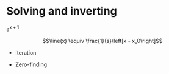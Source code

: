 # Solving and inverting

$e^{x+1}$

$$\line(x) \equiv \frac{1}{s}\left[x - x_0\right]$$

* Iteration

* Zero-finding
